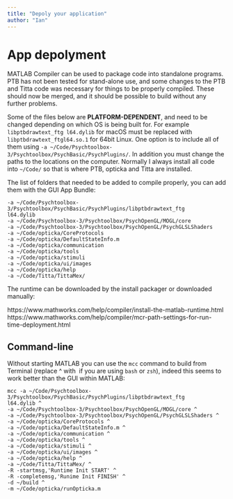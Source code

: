 ```yaml
---
title: "Depoly your application"
author: "Ian"
---
```


# App depolyment

MATLAB Compiler can be used to package code into standalone programs. PTB has not been tested for stand-alone use, and some changes to the PTB and Titta code was necessary for things to be properly compiled. These should now be merged, and it should be possible to build without any further problems.

Some of the files below are **PLATFORM-DEPENDENT**, and need to be changed depending on which OS is being built for. For example `libptbdrawtext_ftg
l64.dylib` for macOS must be replaced with `libptbdrawtext_ftgl64.so.1` for 64bit Linux. One option is to include all of them using `-a ~/Code/Psychtoolbox-3/Psychtoolbox/PsychBasic/PsychPlugins/`. In addition you must change the paths to the locations on the computer. Normally I always install all code into `~/Code/` so that is where PTB, opticka and Titta are installed.

The list of folders that needed to be added to compile properly, you can add them with the GUI App Bundle:

```
-a ~/Code/Psychtoolbox-3/Psychtoolbox/PsychBasic/PsychPlugins/libptbdrawtext_ftg
l64.dylib
-a ~/Code/Psychtoolbox-3/Psychtoolbox/PsychOpenGL/MOGL/core 
-a ~/Code/Psychtoolbox-3/Psychtoolbox/PsychOpenGL/PsychGLSLShaders 
-a ~/Code/opticka/CoreProtocols 
-a ~/Code/opticka/DefaultStateInfo.m 
-a ~/Code/opticka/communication 
-a ~/Code/opticka/tools 
-a ~/Code/opticka/stimuli 
-a ~/Code/opticka/ui/images 
-a ~/Code/opticka/help 
-a ~/Code/Titta/TittaMex/ 
```

The runtime can be downloaded by the install packager or downloaded manually:

https://www.mathworks.com/help/compiler/install-the-matlab-runtime.html
https://www.mathworks.com/help/compiler/mcr-path-settings-for-run-time-deployment.html

## Command-line

Without starting MATLAB you can use the `mcc` command to build from Terminal (replace ^ with \ if you are using `bash` or `zsh`), indeed this seems to work better than the GUI within MATLAB:

```
mcc -a ~/Code/Psychtoolbox-3/Psychtoolbox/PsychBasic/PsychPlugins/libptbdrawtext_ftg
l64.dylib ^
-a ~/Code/Psychtoolbox-3/Psychtoolbox/PsychOpenGL/MOGL/core ^
-a ~/Code/Psychtoolbox-3/Psychtoolbox/PsychOpenGL/PsychGLSLShaders ^
-a ~/Code/opticka/CoreProtocols ^
-a ~/Code/opticka/DefaultStateInfo.m ^
-a ~/Code/opticka/communication ^
-a ~/Code/opticka/tools ^
-a ~/Code/opticka/stimuli ^
-a ~/Code/opticka/ui/images ^
-a ~/Code/opticka/help ^
-a ~/Code/Titta/TittaMex/ ^
-R -startmsg,'Runtime Init START' ^
-R -completemsg,'Runime Init FINISH' ^
-d ~/build ^
-m ~/Code/opticka/runOpticka.m
```
